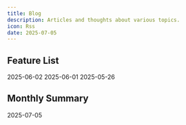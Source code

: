 ```yaml
---
title: Blog
description: Articles and thoughts about various topics.
icon: Rss
date: 2025-07-05
---
```


## Feature List

<Cards>
  <ZiaCard  href="blog/2025-06-02" title="More Than Just Fidgeting —— The Astonishing World of Pen Spinning">
    2025-06-02
  </ZiaCard>
  <ZiaCard  href="blog/2025-06-01" title="The Enigma of the Disappearing Bicyclist">
    2025-06-01
  </ZiaCard>
  <ZiaCard  href="blog/why-docs" title="Why DDaaS?">
    2025-05-26
  </ZiaCard>
</Cards>


## Monthly Summary

<Cards>
  <ZiaCard href="blog/ioc" title="Overview">
    2025-07-05
  </ZiaCard>
</Cards>
